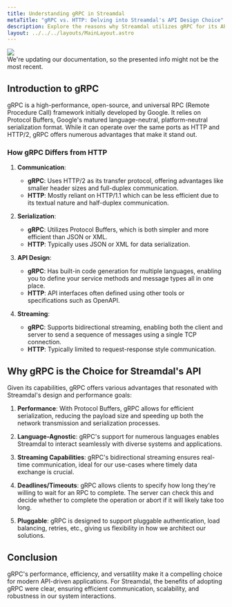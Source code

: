 ```yaml
---
title: Understanding gRPC in Streamdal
metaTitle: "gRPC vs. HTTP: Delving into Streamdal's API Design Choice"
description: Explore the reasons why Streamdal utilizes gRPC for its API infrastructure and how it compares to traditional HTTP.
layout: ../../../layouts/MainLayout.astro
---
```



<div class="addl-wrapper">
<div class="addl">
<img src={information} class="uimage" />
<div class="addlcontent">
We're updating our documentation, so the presented info might not be the
most recent.
</div>
</div>
</div>

## Introduction to gRPC

gRPC is a high-performance, open-source, and universal RPC (Remote Procedure Call) framework initially developed by Google. It relies on Protocol Buffers, Google's matured language-neutral, platform-neutral serialization format. While it can operate over the same ports as HTTP and HTTP/2, gRPC offers numerous advantages that make it stand out.

### How gRPC Differs from HTTP

1. **Communication**: 
   - **gRPC**: Uses HTTP/2 as its transfer protocol, offering advantages like smaller header sizes and full-duplex communication.
   - **HTTP**: Mostly reliant on HTTP/1.1 which can be less efficient due to its textual nature and half-duplex communication.

2. **Serialization**:
   - **gRPC**: Utilizes Protocol Buffers, which is both simpler and more efficient than JSON or XML. 
   - **HTTP**: Typically uses JSON or XML for data serialization.

3. **API Design**:
   - **gRPC**: Has built-in code generation for multiple languages, enabling you to define your service methods and message types all in one place.
   - **HTTP**: API interfaces often defined using other tools or specifications such as OpenAPI.

4. **Streaming**:
   - **gRPC**: Supports bidirectional streaming, enabling both the client and server to send a sequence of messages using a single TCP connection.
   - **HTTP**: Typically limited to request-response style communication.

## Why gRPC is the Choice for Streamdal's API

Given its capabilities, gRPC offers various advantages that resonated with Streamdal's design and performance goals:

1. **Performance**: With Protocol Buffers, gRPC allows for efficient serialization, reducing the payload size and speeding up both the network transmission and serialization processes.

2. **Language-Agnostic**: gRPC's support for numerous languages enables Streamdal to interact seamlessly with diverse systems and applications.

3. **Streaming Capabilities**: gRPC's bidirectional streaming ensures real-time communication, ideal for our use-cases where timely data exchange is crucial.

4. **Deadlines/Timeouts**: gRPC allows clients to specify how long they're willing to wait for an RPC to complete. The server can check this and decide whether to complete the operation or abort if it will likely take too long.

5. **Pluggable**: gRPC is designed to support pluggable authentication, load balancing, retries, etc., giving us flexibility in how we architect our solutions.

## Conclusion

gRPC's performance, efficiency, and versatility make it a compelling choice for modern API-driven applications. For Streamdal, the benefits of adopting gRPC were clear, ensuring efficient communication, scalability, and robustness in our system interactions.
